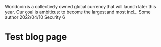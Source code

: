 <Meta>
  <title>Privacy-Preserving Proof-of-Personhood Protocol</title>
  <description>
    Worldcoin is a collectively owned global currency that will launch later this year. Our goal is ambitious: to become
    the largest and most incl...
  </description>
  <author picture="/images/tmp-blog-author.png">Some author</author>
  <date>2022/04/10</date>
  <category>Security</category>
  <readtime>6</readtime>
</Meta>

# Test blog page
